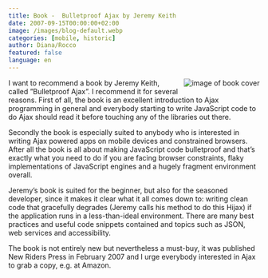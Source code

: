 ```yaml
---
title: Book -  Bulletproof Ajax by Jeremy Keith
date: 2007-09-15T00:00:00+02:00
image: /images/blog-default.webp
categories: [mobile, historic]
author: Diana/Rocco
featured: false
language: en
---
```


<div class="entry-content">
<img src="http://bulletproofajax.com/images/cover_small.gif" alt="image of book cover" style="margin: 0pt 0pt 10px 10px; float: right" />I want to recommend a book by Jeremy Keith, called ”Bulletproof Ajax”. I recommend it for several reasons. First of all, the book is an excellent introduction to Ajax programming in general and everybody starting to write JavaScript code to do Ajax should read it before touching any of the libraries out there.

Secondly the book is especially suited to anybody who is interested in writing Ajax powered apps on mobile devices and constrained browsers. After all the book is all about making JavaScript code bulletproof and that’s exactly what you need to do if you are facing browser constraints, flaky implementations of JavaScript engines and a hugely fragment environment overall.



Jeremy’s book is suited for the beginner, but also for the seasoned developer, since it makes it clear what it all comes down to: writing clean code that gracefully degrades (Jeremy calls his method to do this Hijax) if the application runs in a less-than-ideal environment. There are many best practices and useful code snippets contained and topics such as JSON, web services and accessibility.



The book is not entirely new but nevertheless a must-buy, it was published New Riders Press in February 2007 and I urge everybody interested in Ajax to grab a copy, e.g. at Amazon.
</div>

